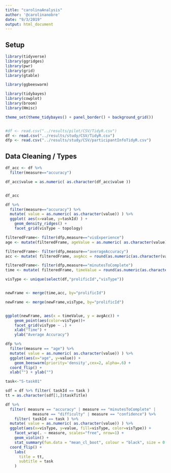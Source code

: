 ```yaml
---
title: "carolinaAnalysis"
author: '@carolinanobre'
date: "9/3/2019"
output: html_document
---
```


## Setup

```r
library(tidyverse)
library(ggridges)
library(pwr) 
library(grid)
library(gtable)

library(ggbeeswarm)

library(tidybayes)
library(cowplot)
library(broom)
library(Hmisc)

theme_set(theme_tidybayes() + panel_border() + background_grid())


#df <- read.csv("../results/pilot/CSV/TidyR.csv")
df <- read.csv("../results/study/CSV/TidyR.csv")
dfp <- read.csv("../results/study/CSV/participantInfoTidyR.csv")
```


## Data Cleaning / Types

```r

df_acc <- df %>% 
  filter(measure=="accuracy") 

df_acc$value = as.numeric( as.character(df_acc$value ))


df_acc
```

```r
df %>% 
  filter(measure=="accuracy") %>% 
  mutate( value = as.numeric( as.character(value)) ) %>% 
  ggplot( aes(x=value, y=taskId) ) +
    geom_density_ridges() +
    facet_grid(visType ~ topology)

```

```r
filteredFrame<- filter(dfp,measure=="visExperience")
age <- mutate(filteredFrame, ageValue = as.numeric( as.character(value)) ) 

filteredFrame<- filter(dfp,measure=="averageAccuracy")
acc <- mutate( filteredFrame, avgAcc = round(as.numeric(as.character(value)),digits=2) ) 

filteredFrame<- filter(dfp,measure=="minutesToComplete")
time <- mutate( filteredFrame, timeValue = round(as.numeric(as.character(value)),digits=2) ) 

visType <- unique(select(df,"prolificId","visType"))


newFrame <- merge(time,acc, by="prolificId")

newFrame <- merge(newFrame,visType, by="prolificId")


ggplot(newFrame, aes(x = timeValue, y = avgAcc)) +
    geom_point(aes(color=visType))+
    facet_grid(visType ~ .) +
    xlab("Time") +
    ylab("Average Accuracy")
```



```r

dfp %>% 
  filter(measure == "age") %>% 
  mutate( value = as.numeric( as.character(value)) ) %>% 
  ggplot(aes(x="age", y=value)) +
    geom_beeswarm(priority='density',cex=2, alpha=.6) +
  coord_flip() +
  xlab("") + ylab("")

```


```r
task<-"S-task01"

sdf = df %>% filter( taskId == task )
tt = as.character(sdf[1,]$taskTitle)

df %>% 
  filter( measure == "accuracy" | measure == "minutesToComplete" | 
            measure == "difficulty" | measure == "confidence") %>% 
    filter( taskId == task ) %>% 
  mutate( value = as.numeric( as.character(value)) ) %>% 
  ggplot(aes(x=visType, y=value, fill=visType, color=visType)) +
    facet_wrap(. ~ measure, scales="free", nrow=1) +
    geom_violin() +
    stat_summary(fun.data = "mean_cl_boot", colour = "black", size = 0.5, alpha=0.5) +
  coord_flip() + 
    labs(
      title = tt,
      subtitle = task
    )
  
```